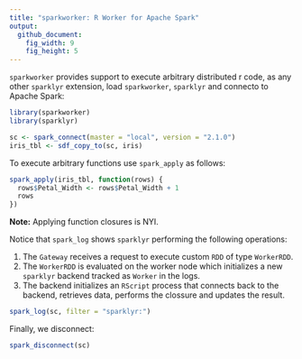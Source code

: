```yaml
---
title: "sparkworker: R Worker for Apache Spark"
output:
  github_document:
    fig_width: 9
    fig_height: 5
---
```


`sparkworker` provides support to execute arbitrary distributed r code, as any
other `sparklyr` extension, load `sparkworker`, `sparklyr` and connecto to
Apache Spark:

```r
library(sparkworker)
library(sparklyr)

sc <- spark_connect(master = "local", version = "2.1.0")
iris_tbl <- sdf_copy_to(sc, iris)
```

To execute arbitrary functions use `spark_apply` as follows:

```r
spark_apply(iris_tbl, function(rows) {
  rows$Petal_Width <- rows$Petal_Width + 1
  rows
})
```

**Note:** Applying function closures is NYI.

Notice that `spark_log` shows `sparklyr` performing the following operations:

 1. The `Gateway` receives a request to execute custom `RDD` of type `WorkerRDD`.
 2. The `WorkerRDD` is evaluated on the worker node which initializes a new
    `sparklyr` backend tracked as `Worker` in the logs.
 3. The backend initializes an `RScript` process that connects back to the
    backend, retrieves data, performs the clossure and updates the result.

```r
spark_log(sc, filter = "sparklyr:")
```

Finally, we disconnect:

```r
spark_disconnect(sc)
```
